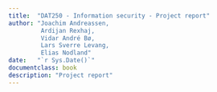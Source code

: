 ```yaml
---
title:  "DAT250 - Information security - Project report"
author: "Joachim Andreassen, 
         Ardijan Rexhaj, 
         Vidar André Bø, 
         Lars Sverre Levang,
         Elias Nodland"
date:   "`r Sys.Date()`"
documentclass: book
description: "Project report"
---
```

